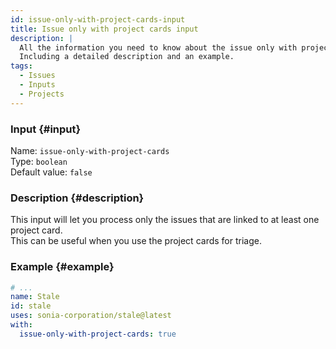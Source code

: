 ```yaml
---
id: issue-only-with-project-cards-input
title: Issue only with project cards input
description: |
  All the information you need to know about the issue only with project cards input.
  Including a detailed description and an example.
tags:
  - Issues
  - Inputs
  - Projects
---
```


### Input {#input}

Name: `issue-only-with-project-cards`  
Type: `boolean`  
Default value: `false`

### Description {#description}

This input will let you process only the issues that are linked to at least one project card.  
This can be useful when you use the project cards for triage.

### Example {#example}

```yml {6}
# ...
name: Stale
id: stale
uses: sonia-corporation/stale@latest
with:
  issue-only-with-project-cards: true
```
